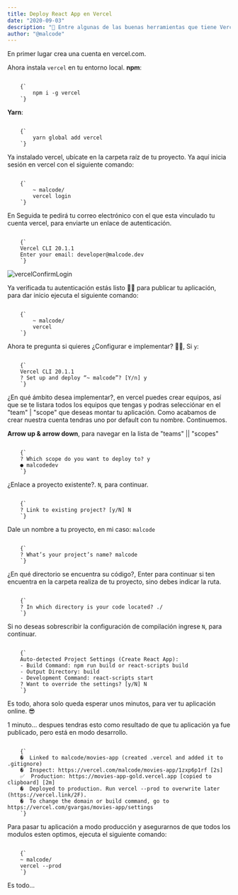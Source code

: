```yaml
---
title: Deploy React App en Vercel
date: "2020-09-03"
description: "🚀 Entre algunas de las buenas herramientas que tiene Vercel, para los desarrolladores esta el servicio de hosting gratuito en el que puedes publicar tus aplicaciones basados en React, Gatsby, Angular, etc."
author: "@malcode"
---
```


En primer lugar crea una cuenta en vercel.com.

Ahora instala `vercel` en tu entorno local.
**npm**:

<Code language="bash">
    {`
        npm i -g vercel
    `}
</Code>

**Yarn**:

<Code language="bash">
    {`
        yarn global add vercel
    `}
</Code>

Ya instalado vercel, ubícate en la carpeta raíz de tu proyecto. Ya aquí inicia sesión en vercel con el siguiente comando:

<Code language="bash">
    {`
        ~ malcode/
        vercel login
    `}
</Code>

En Seguida te pedirá tu correo electrónico con el que esta vinculado tu cuenta vercel, para enviarte un enlace de autenticación.

<Code language="bash">
    {`
    Vercel CLI 20.1.1
    Enter your email: developer@malcode.dev
    `}
</Code>

![vercelConfirmLogin](/files/login-confirm.png)

Ya verificada tu autenticación estás listo 🐱‍👤 para publicar tu aplicación, para dar inicio ejecuta el siguiente comando:

<Code language="bash">
    {`
        ~ malcode/
        vercel
    `}
</Code>

Ahora te pregunta si quieres ¿Configurar e implementar? 🤷‍♂️, Si `y`:

<Code language="bash">
    {`
    Vercel CLI 20.1.1
    ? Set up and deploy “~ malcode”? [Y/n] y
    `}
</Code>

¿En qué ámbito desea implementar?, en vercel puedes crear equipos, así que se te listara todos los equipos que tengas y podras selecciónar en el "team" | "scope" que deseas montar tu aplicación. Como acabamos de crear nuestra cuenta tendras uno por default con tu nombre. Continuemos.

**Arrow up & arrow down**, para navegar en la lista de "teams" || "scopes"

<Code language="bash">
    {`
    ? Which scope do you want to deploy to? y
    ● malcodedev
    `}
</Code>

¿Enlace a proyecto existente?. `N`, para continuar.

<Code language="bash">
    {`
    ? Link to existing project? [y/N] N
    `}
</Code>

Dale un nombre a tu proyecto, en mi caso: `malcode`

<Code language="bash">
    {`
    ? What’s your project’s name? malcode
    `}
</Code>

¿En qué directorio se encuentra su código?, Enter para continuar si ten encuentra en la carpeta realiza de tu proyecto, sino debes indicar la ruta.

<Code language="bash">
    {`
    ? In which directory is your code located? ./
    `}
</Code>

Si no deseas sobrescribir la configuración de compilación ingrese `N`, para continuar.

<Code language="bash">
    {`
    Auto-detected Project Settings (Create React App):
    - Build Command: npm run build or react-scripts build
    - Output Directory: build
    - Development Command: react-scripts start
    ? Want to override the settings? [y/N] N
    `}
</Code>

Es todo, ahora solo queda esperar unos minutos, para ver tu aplicación online. 😎

1 minuto... despues tendras esto como resultado de que tu aplicación ya fue publicado, pero está en modo desarrollo.

<Code language="bash">
    {`
    �  Linked to malcode/movies-app (created .vercel and added it to .gitignore)
    �  Inspect: https://vercel.com/malcode/movies-app/1zxp6p1rf [2s]
    ✅  Production: https://movies-app-gold.vercel.app [copied to clipboard] [2m]
    �  Deployed to production. Run vercel --prod to overwrite later (https://vercel.link/2F).
    �  To change the domain or build command, go to https://vercel.com/gvargas/movies-app/settings
    `}
</Code>

Para pasar tu aplicación a modo producción y asegurarnos de que todos los modulos esten optimos, ejecuta el siguiente comando:

<Code language="bash">
    {`
    ~ malcode/
    vercel --prod
    `}
</Code>

Es todo...
